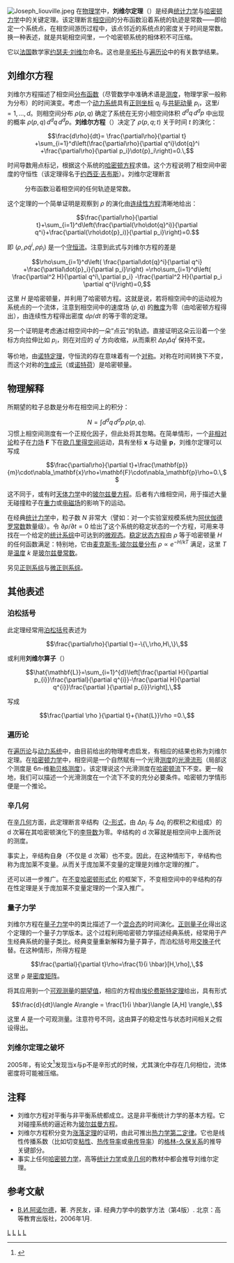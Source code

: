 {{NoteTA|G1=物理學}}
{{Distinguish|刘维尔定理 (复分析)|刘维尔定理 (微分代数)}}
[[File:Joseph_liouville.jpeg|thumb]]
在[[物理学|物理学]]中，'''刘维尔定理'''（{{lang|en|Liouville's theorem}}）是经典[[统计力学|统计力学]]与[[哈密顿力学|哈密顿力学]]中的关键定理。该定理断言[[相空间|相空间]]的分布函数沿着系统的轨迹是常数——即给定一个系统点，在相空间游历过程中，该点邻近的系统点的密度关于时间是常数。换一种表述，就是共轭相空间里，一个哈密顿系统的相体积不可压缩。

它以[[法国|法国]]数学家[[约瑟夫·刘维尔|约瑟夫·刘维尔]]命名。这也是[[辛拓扑|辛拓扑]]与[[遍历论|遍历论]]中的有关数学结果。

== 刘维尔方程 ==
刘维尔方程描述了相空间[[分布函数|分布函数]]（尽管数学中准确术语是[[测度|测度]]，物理学家一般称为分布）的时间演变。考虑一个[[动力系统|动力系统]]具有[[正则坐标|正则坐标]] <math>q_i</math> 与[[共轭动量|共轭动量]] <math>p_i</math>，这里<math>i=1,\dots,d</math>。则相空间分布 <math>\rho(p,q)</math> 确定了系统在无穷小相空间体积 <math>d^dq\,d^dp</math> 中出现的概率 <math>\rho(p,q)\,d^dq\,d^dp</math>。'''刘维尔方程'''（{{lang|en|Liouville equation}}）决定了 <math>\rho(p,q;t)</math> 关于时间 <math>t</math> 的演化：

:<math>\frac{d\rho}{dt}=
\frac{\partial\rho}{\partial t}
+\sum_{i=1}^d\left(\frac{\partial\rho}{\partial q^i}\dot{q}^i
+\frac{\partial\rho}{\partial p_i}\dot{p}_i\right)=0.\,</math>

时间导数用点标记，根据这个系统的[[哈密顿方程|哈密顿方程]]求值。这个方程说明了相空间中密度的守恒性（该定理得名于[[约西亚·吉布斯|约西亚·吉布斯]]）。刘维尔定理断言

:分布函数沿着相空间的任何轨迹是常数。

这个定理的一个简单证明是观察到 <math>\rho</math> 的演化由[[连续性方程|连续性方程]]清晰地给出：

:<math>\frac{\partial\rho}{\partial t}+\sum_{i=1}^d\left(\frac{\partial(\rho\dot{q}^i)}{\partial q^i}+\frac{\partial(\rho\dot{p}_i)}{\partial p_i}\right)=0.</math>

即 <math>(\rho, \rho\dot{q}^i,\rho\dot{p}_i)</math> 是一个[[守恒流|守恒流]]。注意到此式与刘维尔方程的差是

:<math>\rho\sum_{i=1}^d\left(
\frac{\partial\dot{q}^i}{\partial q^i}
+\frac{\partial\dot{p}_i}{\partial p_i}\right)
=\rho\sum_{i=1}^d\left(
\frac{\partial^2 H}{\partial q^i\,\partial p_i}
-\frac{\partial^2 H}{\partial p_i \partial q^i}\right)=0,</math>

这里 <math>H</math> 是哈密顿量，并利用了哈密顿方程。这就是说，若将相空间中的运动视为系统点的一个流体，注意到相空间中的速度场 <math>(\dot p , \dot q)</math> 的[[散度|散度]]为零（由哈密顿方程得出），由连续性方程得出密度 <math>d \rho/dt</math> 的{{le|随流导数|convective derivative}}等于零的定理。

另一个证明是考虑通过相空间中的一朵“点云”的轨迹。直接证明这朵云沿着一个坐标方向拉伸比如 <math>p_i</math>，则在对应的 <math>q^i </math> 方向收缩，从而乘积 <math>\Delta p_i \Delta q^i </math> 保持不变。

等价地，由[[诺特定理|诺特定理]]，守恒流的存在意味着有一个[[对称性_(物理学)|对称]]。对称在时间转换下不变，而这个对称的[[生成元|生成元]]（或[[诺特荷|诺特荷]]）是哈密顿量。

== 物理解释 ==
所期望的粒子总数是分布在相空间上的积分：
:<math>N=\int d^dq\,d^dp\,\rho(p,q).\,</math>
习惯上相空间测度有一个正规化因子，但此处将其忽略。在简单情形，一个[[非相对论|非相对论]]粒子在[[力场|力场]] <math>\mathbf{F}</math> 下在[[欧几里得空间|欧几里得空间]]运动，具有坐标 <math>\mathbf{x}</math> 与动量 <math>\mathbf{p}</math>，刘维尔定理可以写成
:<math>\frac{\partial\rho}{\partial t}+\frac{\mathbf{p}}{m}\cdot\nabla_\mathbf{x}\rho+\mathbf{F}\cdot\nabla_\mathbf{p}\rho=0.\,</math>

这不同于{{le|符拉索夫方程|Vlasov equation}}，或有时[[天体力学|天体力学]]中的[[玻尔兹曼方程|玻尔兹曼方程]]。后者有六维相空间，用于描述大量无碰撞粒子在[[重力|重力]]或[[电磁场|电磁场]]的影响下的运动。

在经典[[统计力学|统计力学]]中，粒子数 <math>N</math> 非常大（譬如：对一个实验室规模系统为[[阿伏伽德罗常数|阿伏伽德罗常数]]数量级）。令 <math>\partial\rho/\partial t=0</math> 给出了这个系统的稳定状态的一个方程，可用来寻找在一个给定的[[系综|统计系综]]中可达到的[[微观态|微观态]]。[[稳定状态方程|稳定状态方程]]由 <math>\rho</math> 等于哈密顿量 <math>H</math> 的任何函数满足：特别地，它由[[麦克斯韦-玻尔兹曼分布|麦克斯韦-玻尔兹曼分布]] <math>\rho\propto e^{-H/kT}</math> 满足，这里 <math>T</math> 是[[温度|温度]] <math>k</math> 是[[玻尔兹曼常数|玻尔兹曼常数]]。

另见[[正则系综|正则系综]]与[[微正则系综|微正则系综]]。

== 其他表述 ==

=== 泊松括号 ===
此定理经常用[[泊松括号|泊松括号]]表述为

:<math>\frac{\partial\rho}{\partial t}=-\{\,\rho,H\,\}\,</math>

或利用'''刘维尔算子'''（{{lang|en|Liouville operator 或 Liouvillian}}）

:<math>\hat{\mathbf{L}}=\sum_{i=1}^{d}\left[\frac{\partial H}{\partial p_{i}}\frac{\partial}{\partial q^{i}}-\frac{\partial H}{\partial q^{i}}\frac{\partial }{\partial p_{i}}\right],\,</math>

写成

:<math>\frac{\partial \rho }{\partial t}+{\hat{L}}\rho =0.\,</math>

=== 遍历论 ===
在[[遍历论|遍历论]]与[[动力系统|动力系统]]中，由目前给出的物理考虑启发，有相应的结果也称为刘维尔定理。在[[哈密顿力学|哈密顿力学]]中，相空间是一个自然赋有一个光滑[[测度|测度]]的[[光滑流形|光滑流形]]（局部这个测度是 6''n''-维[[勒贝格测度|勒贝格测度]]）。该定理说这个光滑测度在[[哈密顿流|哈密顿流]]下不变。更一般地，我们可以描述一个光滑测度在一个流下不变的充分必要条件。哈密顿力学情形便是一个推论。

=== 辛几何 ===
在[[辛几何|辛几何]]方面，此定理断言辛结构（[[2-形式|2-形式]]，由 <math>\Delta p_i</math> 与 <math>\Delta q_i</math> 的楔积之和组成）的 d 次幂在其哈密顿演化下的[[李导数|李导数]]为零。辛结构的 d 次幂就是相空间中上面所说的测度。

事实上，辛结构自身（不仅是 d 次幂）也不变。因此，在这种情形下，辛结构也称为庞加莱不变量。从而关于庞加莱不变量的定理是刘维尔定理的推广。

还可以进一步推广。在[http://daarb.narod.ru/wircq-eng.html#ihf 不变哈密顿形式化] {{Wayback|url=http://daarb.narod.ru/wircq-eng.html#ihf |date=20070506120859 }}的框架下，不变相空间中的辛结构的存在性定理是关于庞加莱不变量定理的一个深入推广。

===量子力学===
刘维尔方程在[[量子力学|量子力学]]中的类比描述了一个[[混合态|混合态]]的时间演化。[[正则量子化|正则量子化]]得出这个定理的一个量子力学版本。这个过程利用哈密顿力学描述经典系统，经常用于产生经典系统的量子类比。经典变量重新解释为量子算子，而泊松括号用[[交换子|交换子]]代替。在这种情形，所得方程是

:<math>\frac{\partial}{\partial t}\rho=\frac{1}{i \hbar}[H,\rho],\,</math>
这里 ρ 是[[密度矩阵|密度矩阵]]。

将其应用到一个[[可观测量|可观测量]]的[[期望值|期望值]]，相应的方程由[[埃伦费斯特定理|埃伦费斯特定理]]给出，具有形式

:<math>\frac{d}{dt}\langle A\rangle = \frac{1}{i \hbar}\langle [A,H] \rangle,\,</math>

这里 <math>A</math> 是一个可观测量。注意符号不同，这由算子的稳定性与状态时间相关之假设得出。

===刘维尔定理之破坏===
2005年，有论文<ref>{{Cite web |url=https://arxiv.org/pdf/cond-mat/0502340.pdf |title=存档副本 |accessdate=2020-10-23 |archive-date=2020-10-26 |archive-url=https://web.archive.org/web/20201026204701/https://arxiv.org/pdf/cond-mat/0502340.pdf |dead-url=no }}</ref>发现当x与p不是辛形式的时候，尤其演化中存在几何相位，流体密度将可能被压缩。

==注释==
* 刘维尔方程对平衡与非平衡系统都成立。这是非平衡统计力学的基本方程。它对碰撞系统的逼近称为[[玻尔兹曼方程|玻尔兹曼方程]]。
* 刘维尔方程积分变为[[涨落定理|涨落定理]]的证明，由此可推出[[热力学第二定律|热力学第二定律]]。它也是线性传播系数（比如切变[[粘性|粘性]]、[[热传导率|热传导率]]或[[电传导率|电传导率]]）的[[格林-久保关系|格林-久保关系]]的推导关键部分。
* 事实上任何[[哈密顿力学|哈密顿力学]]，高等[[统计力学|统计力学]]或[[辛几何|辛几何]]的教材中都会推导刘维尔定理。

==参考文献==
* [[弗拉基米尔·阿诺尔德|В.И.阿诺尔德]]，著. 齐民友，译. 经典力学中的数学方法（第4版）. 北京：高等教育出版社，2006年1月.

[[Category:基本物理概念|L]]
[[Category:哈密顿力学|L]]
[[Category:数学定理|L]]
[[Category:统计力学|L]]